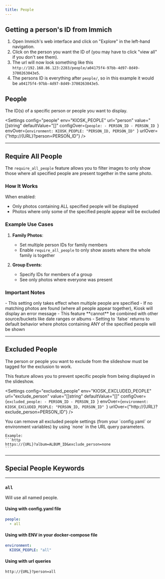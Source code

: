 ```yaml
---
title: People
---
```



## Getting a person's ID from Immich
1. Open Immich's web interface and click on "Explore" in the left-hand navigation.
2. Click on the person you want the ID of (you may have to click "view all" if you don't see them).
3. The url will now look something like this `http://192.168.86.123:2283/people/a04175f4-97bb-4d97-8d49-3700263043e5`.
4. The persons ID is everything after `people/`, so in this example it would be `a04175f4-97bb-4d97-8d49-3700263043e5`.


## People

The ID(s) of a specific person or people you want to display.

<Settings
    config="people"
    env="KIOSK_PEOPLE"
    url="person"
    value="[]string"
    defaultValue="[]"
    configOver={`people:
    - PERSON_ID
    - PERSON_ID
    `}
    envOver={`environment:
    KIOSK_PEOPLE: "PERSON_ID, PERSON_ID"
    `}
    urlOver={"http://{URL}?person=PERSON_ID"}
/>


---

## Require All People

The `require_all_people` feature allows you to filter images to only show those where all specified people are present together in the same photo.

<Settings
    config="require_all_people"
    env="KIOSK_REQUIRE_ALL_PEOPLE"
    url="require_all_people"
    value="bool"
    defaultValue="false"
/>


### How It Works

When enabled:
- Only photos containing ALL specified people will be displayed
- Photos where only some of the specified people appear will be excluded

### Example Use Cases

1. **Family Photos**:
   - Set multiple person IDs for family members
   - Enable `require_all_people` to only show assets where the whole family is together

2. **Group Events**:
   - Specify IDs for members of a group
   - See only photos where everyone was present

### Important Notes

<Aside type="note">
- This setting only takes effect when multiple people are specified
- If no matching photos are found (where all people appear together), Kiosk will display an error message
- This feature **cannot** be combined with other source/buckets like date ranges or albums
- Setting to `false` returns to default behavior where photos containing ANY of the specified people will be shown
</Aside>

------

## Excluded People

<Aside type="caution">
    The person or people you want to exclude from the slideshow must be tagged for the exclusion to work.
</Aside>

This feature allows you to prevent specific people from being displayed in the slideshow.


<Settings
    config="excluded_people"
    env="KIOSK_EXCLUDED_PEOPLE"
    url="exclude_person"
    value="[]string"
    defaultValue="[]"
    configOver={`excluded_people:
    - PERSON_ID
    - PERSON_ID
    `}
    envOver={`environment:
    KIOSK_EXCLUDED_PEOPLE: "PERSON_ID, PERSON_ID"
    `}
    urlOver={"http://{URL}?exclude_person=PERSON_ID"}
/>



<Aside type="tip">
    You can remove all excluded people settings (from your `config.yaml` or environment variables) by using `none` in the URL query parameters.

    Example:
    ```http
    https://{URL}?album=ALBUM_ID&exclude_person=none
    ```
</Aside>

---

## Special People Keywords

---

### ` all `

Will use all named people.

<Card title="Settings" icon="setting">

#### Using with config.yaml file

```yaml
people:
  - all
```

#### Using with ENV in your docker-compose file

```yaml
environment:
  KIOSK_PEOPLE: "all"
```

#### Using with url queries

```http
http://{URL}?person=all
```

</Card>
